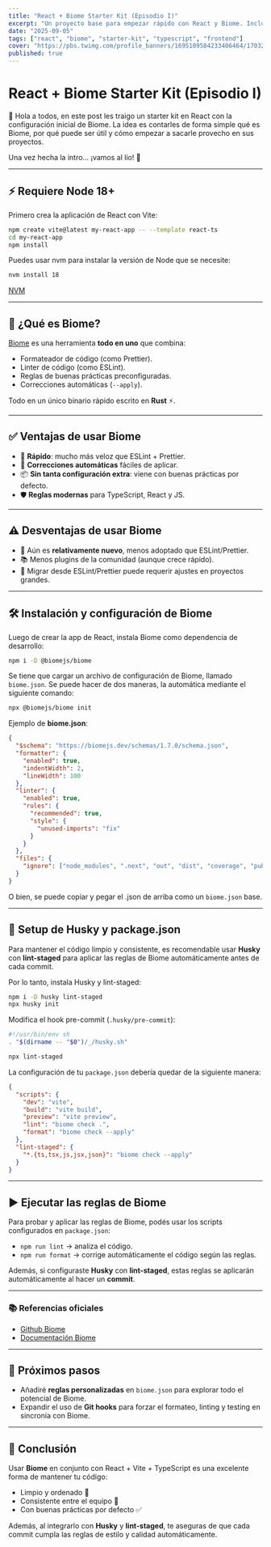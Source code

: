 ```yaml
---
title: "React + Biome Starter Kit (Episodio I)"
excerpt: "Un proyecto base para empezar rápido con React y Biome. Incluye configuración lista para desarrollo moderno con TypeScript, linting y formateo automático."
date: "2025-09-05"
tags: ["react", "biome", "starter-kit", "typescript", "frontend"]
cover: "https://pbs.twimg.com/profile_banners/1695109584233406464/1703241507/1500x500"
published: true
---
```


# React + Biome Starter Kit (Episodio I)

👋 Hola a todos, en este post les traigo un starter kit en React con la configuración inicial de Biome.
La idea es contarles de forma simple qué es Biome, por qué puede ser útil y cómo empezar a sacarle provecho en sus proyectos.

Una vez hecha la intro… ¡vamos al lío! 🚀

---

## ⚡ Requiere Node 18+

Primero crea la aplicación de React con Vite:

```bash
npm create vite@latest my-react-app -- --template react-ts
cd my-react-app
npm install
```

Puedes usar nvm para instalar la versión de Node que se necesite:

```bash
nvm install 18
```
[NVM](https://github.com/nvm-sh/nvm)

---

## 🤔 ¿Qué es Biome?

[Biome](https://biomejs.dev/) es una herramienta **todo en uno** que combina:

- Formateador de código (como Prettier).
- Linter de código (como ESLint).
- Reglas de buenas prácticas preconfiguradas.
- Correcciones automáticas (`--apply`).

Todo en un único binario rápido escrito en **Rust** ⚡.

---

## ✅ Ventajas de usar Biome

- 🚀 **Rápido**: mucho más veloz que ESLint + Prettier.
- 🔧 **Correcciones automáticas** fáciles de aplicar.
- 📦 **Sin tanta configuración extra**: viene con buenas prácticas por defecto.
- 🛡️ **Reglas modernas** para TypeScript, React y JS.

---

## ⚠️ Desventajas de usar Biome

- 🌱 Aún es **relativamente nuevo**, menos adoptado que ESLint/Prettier.
- 📚 Menos plugins de la comunidad (aunque crece rápido).
- 🔄 Migrar desde ESLint/Prettier puede requerir ajustes en proyectos grandes.

---

## 🛠 Instalación y configuración de Biome

Luego de crear la app de React, instala Biome como dependencia de desarrollo:

```bash
npm i -D @biomejs/biome
```

Se tiene que cargar un archivo de configuración de Biome, llamado `biome.json`. Se puede hacer de dos maneras, la automática mediante el siguiente comando:

```bash
npx @biomejs/biome init
```

Ejemplo de **biome.json**:

```json
{
  "$schema": "https://biomejs.dev/schemas/1.7.0/schema.json",
  "formatter": {
    "enabled": true,
    "indentWidth": 2,
    "lineWidth": 100
  },
  "linter": {
    "enabled": true,
    "rules": {
      "recommended": true,
      "style": {
        "unused-imports": "fix"
      }
    }
  },
  "files": {
    "ignore": ["node_modules", ".next", "out", "dist", "coverage", "public"]
  }
}
```

O bien, se puede copiar y pegar el .json de arriba como un `biome.json` base.

---

## 🔐 Setup de Husky y package.json

Para mantener el código limpio y consistente, es recomendable usar **Husky** con **lint-staged** para aplicar las reglas de Biome automáticamente antes de cada commit.

Por lo tanto, instala Husky y lint-staged:

```bash
npm i -D husky lint-staged
npx husky init
```

Modifica el hook pre-commit (`.husky/pre-commit`):

```bash
#!/usr/bin/env sh
. "$(dirname -- "$0")/_/husky.sh"

npx lint-staged
```

La configuración de tu `package.json` debería quedar de la siguiente manera:

```json
{
  "scripts": {
    "dev": "vite",
    "build": "vite build",
    "preview": "vite preview",
    "lint": "biome check .",
    "format": "biome check --apply"
  },
  "lint-staged": {
    "*.{ts,tsx,js,jsx,json}": "biome check --apply"
  }
}
```

---

## ▶️ Ejecutar las reglas de Biome

Para probar y aplicar las reglas de Biome, podés usar los scripts configurados en `package.json`:

- `npm run lint` → analiza el código.  
- `npm run format` → corrige automáticamente el código según las reglas.

Además, si configuraste **Husky** con **lint-staged**, estas reglas se aplicarán automáticamente al hacer un **commit**.

---

###  📚 Referencias oficiales
- [Github Biome](https://github.com/biomejs/biome)
- [Documentación Biome](https://biomejs.dev/)

---

## 🔮 Próximos pasos

- Añadiré **reglas personalizadas** en `biome.json` para explorar todo el potencial de Biome.  
- Expandir el uso de **Git hooks** para forzar el formateo, linting y testing en sincronía con Biome.  

---

## 🎯 Conclusión

Usar **Biome** en conjunto con React + Vite + TypeScript es una excelente forma de mantener tu código:

- Limpio y ordenado 🧹  
- Consistente entre el equipo 👥  
- Con buenas prácticas por defecto ✅  

Además, al integrarlo con **Husky** y **lint-staged**, te aseguras de que cada commit cumpla las reglas de estilo y calidad automáticamente.
